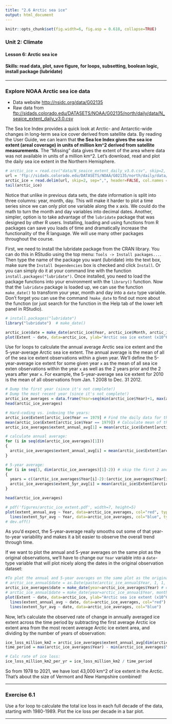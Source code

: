 ```yaml
---
title: "2.6 Arctic sea ice"
output: html_document
---
```


```r
knitr::opts_chunk$set(fig.width=6, fig.asp = 0.618, collapse=TRUE) 
```

### Unit 2: Climate
#### Lesson 6: Arctic sea ice
#### Skills: read data, plot, save figure, for loops, subsetting, boolean logic, install package (lubridate)

***

### Explore NOAA Arctic sea ice data

- Data website <http://nsidc.org/data/G02135>
- Raw data from <ftp://sidads.colorado.edu/DATASETS/NOAA/G02135/north/daily/data/N_seaice_extent_daily_v3.0.csv>

The Sea Ice Index provides a quick look at Arctic- and Antarctic-wide changes in long-term sea ice cover derived from satellite data. By reading the User Guide, we can learn that **the Sea Ice Index gives the sea ice extent (areal coverage) in units of million km^2 derived from satellite measurements**. The "Missing" data gives the extent of the area where data was not available in units of a million km^2. Let's download, read and plot the daily sea ice extent in the Northern Hemisphere.  

```r
# arctic_ice = read.csv("data/N_seaice_extent_daily_v3.0.csv", skip=2, header = FALSE, col.names = c("Year", "Month", "Day", "Extent", "Missing", "Source_Data"))
url = 'ftp://sidads.colorado.edu/DATASETS/NOAA/G02135/north/daily/data/N_seaice_extent_daily_v3.0.csv'
arctic_ice = read.delim(url, skip=2, sep=",", header=FALSE, col.names = c("Year", "Month", "Day", "Extent", "Missing", "Source_Data"))
tail(arctic_ice)
```

Notice that unlike in previous data sets, the date information is split into three columns: year, month, day. This will make it harder to plot a time series since we can only plot one variable along the x axis. We could do the math to turn the month and day variables into decimal dates. Another, simpler, option is to take advantage of the `lubridate` package that was designed by other R users. Installing, loading and using functions from R packages can save you loads of time and dramatically increase the functionality of the R language. We will use many other packages throughout the course.

First, we need to install the lubridate package from the CRAN library. You can do this in RStudio using the top menu: `Tools -> Install packages...`. Then type the name of the package you want (lubridate) into the text box, make sure the `Install Dependencies` box is checked and click `Install`. Or you can simply do it at your command line with the function `install.packages("lubridate")`. Once installed, you need to load the package functions into your environment with the `library()` function. Now that the `lubridate` package is loaded up, we can use the function `make_date()` to transform your year, month and day into a `date` type variable. Don't forget you can use the command `?make_date` to find out more about the function (or just search for the function in the Help tab of the lower left panel in RStudio).

```r
# install.packages("lubridate")
library("lubridate")  # make_date()

arctic_ice$date = make_date(arctic_ice$Year, arctic_ice$Month, arctic_ice$Day)
plot(Extent ~ date, data=arctic_ice, ylab="Arctic sea ice extent (x10^6 km^2)", type='l') 
```

Use for loops to calculate the annual average Arctic sea ice extent and the 5-year-average Arctic sea ice extent. The annual average is the mean of all of the sea ice extent observations within a given year. We'll define the 5-year-average ice extent for some given year `x` as the mean of all sea ice exten observations within the year `x` as well as the 2 years prior and the 2 years after year `x`. For example, the 5-year-average sea ice extent for 2010 is the mean of all observations from Jan. 1 2008 to Dec. 31 2012.

```r
# Dump the first year (since it's not complete!)
# Dump the most recent year (since it's not complete!)
arctic_ice_averages = data.frame(Year=seq(min(arctic_ice$Year)+1, max(arctic_ice$Year)-1), extent_annual_avg=NA, extent_5yr_avg=NA)
head(arctic_ice_averages)

# Hard-coding vs. indexing the years:
arctic_ice$Extent[arctic_ice$Year == 1979] # Find the daily data for the first year
mean(arctic_ice$Extent[arctic_ice$Year == 1979]) # Calculate mean of the daily data for the first year
arctic_ice_averages$extent_annual_avg[1] = mean(arctic_ice$Extent[arctic_ice$Year == arctic_ice_averages$Year[1]]) # calc and store mean extent for that first year (without hard coding year)

# calculate annual average:
for (i in seq(dim(arctic_ice_averages)[1]))
{
  arctic_ice_averages$extent_annual_avg[i] = mean(arctic_ice$Extent[arctic_ice$Year == arctic_ice_averages$Year[i]])
}

# 5-year average:
for (i in seq(3, dim(arctic_ice_averages)[1]-2)) # skip the first 2 and last 2 years
{
  years = c((arctic_ice_averages$Year[i]-2):(arctic_ice_averages$Year[i]+2))
  arctic_ice_averages$extent_5yr_avg[i] = mean(arctic_ice$Extent[arctic_ice$Year %in% years])
}

head(arctic_ice_averages)

# pdf('figures/arctic_ice_extent.pdf', width=7, height=5)
plot(extent_annual_avg ~ Year, data=arctic_ice_averages, col="red", type="l") +
  lines(extent_5yr_avg ~ Year, data=arctic_ice_averages, col="blue", type="l")
# dev.off()
```

As you'd expect, the 5-year-average really smooths out some of that year-to-year variability and makes it a bit easier to observe the overall trend through time. 

If we want to plot the annual and 5-year averages on the same plot as the original observations, we'll have to change our `Year` variable into a `date`-type variable that will plot nicely along the dates in the original observation dataset:

``` r
#To plot the annual and 5-year averages on the same plot as the original observations:
# arctic_ice_annual$date = as.Date(paste(arctic_ice_annual$Year, 1, 1, sep = "-")) # as.Date is in base R
arctic_ice_averages$date = make_date(year=arctic_ice_averages$Year) # default month and day = 1
# arctic_ice_annual$date = make_date(year=arctic_ice_annual$Year, month=7, day=1) # set to middle of year
plot(Extent ~ date, data=arctic_ice, ylab="Arctic sea ice extent (x10^6 km^2)", type='l') +
  lines(extent_annual_avg ~ date, data=arctic_ice_averages, col="red") +
  lines(extent_5yr_avg ~ date, data=arctic_ice_averages, col="blue")
```

Now, let's calculate the observed rate of change in annually averaged ice extent across the time period by subtracting the first average Arctic ice extent area from the most recent average Arctic ice extent area, and dividing by the number of years of observation:

```r
ice_loss_million_km2 = arctic_ice_averages$extent_annual_avg[dim(arctic_ice_averages)[1]] - arctic_ice_averages$extent_annual_avg[1]
time_period = max(arctic_ice_averages$Year) - min(arctic_ice_averages$Year)

# Calc rate of ice loss:
ice_loss_million_km2_per_yr = ice_loss_million_km2 / time_period
```

So from 1978 to 2021, we have lost 43,000 km^2 of ice extent in the Arctic. That's about the size of Vermont and New Hampshire combined!

***

### Exercise 6.1

Use a for loop to calculate the total ice loss in each full decade of the data, starting with 1980-1989. Plot the ice loss per decade in a bar plot.

***
